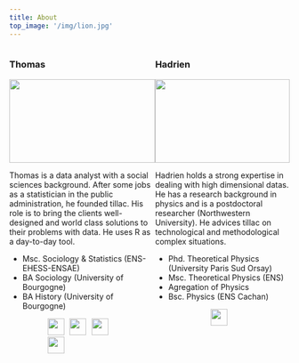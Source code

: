 ```yaml
---
title: About
top_image: '/img/lion.jpg'
---
```


<div style = "display:flex;">
<div class = "card-bio">

### Thomas

<img src = '/img/icons/person.svg' height = '150px' width = '100%'>

Thomas is a data analyst with a social sciences background. After some jobs as a statistician in the public administration, he founded tillac. His role is to bring the clients well-designed and world class solutions to their problems with data. He uses R as a day-to-day tool.

+ Msc. Sociology & Statistics (ENS-EHESS-ENSAE)
+ BA Sociology (University of Bourgogne)
+ BA History (University of Bourgogne)

<nav style = "margin:auto;width:50%;">
<a class = "links-img" href = "https://tvroylandt.netlify.app/"><img src = '/img/icons/link.svg' height = '30px' hspace = 3></a>
<a class = "links-img" href = "https://twitter.com/tvroylandt"><img src = '/img/icons/twitter.svg' height = '30px' hspace = 3></a>
<a class = "links-img" href = "https://github.com/tvroylandt"><img src = '/img/icons/github.svg' height = '30px' hspace = 3></a>
<a class = "links-img" href = "https://www.linkedin.com/in/thomas-vroylandt-9a2334190/"><img src = '/img/icons/linkedin.svg' height = '30px' hspace = 3></a>
</nav>

</div>

<div  class = "card-bio">

### Hadrien

<img src = '/img/icons/person.svg' height = '150px' width = '100%'>

Hadrien holds a strong expertise in dealing with high dimensional datas. He has a research background in physics and is a postdoctoral researcher (Northwestern University). He advices tillac on technological and methodological complex situations.

+ Phd. Theoretical Physics (University Paris Sud Orsay)
+ Msc. Theoretical Physics (ENS)
+ Agregation of Physics
+ Bsc. Physics (ENS Cachan)

<nav style = "margin:auto;width:20%;">
<a class = "links-img" href = "https://github.com/HadrienNU"><img src = '/img/icons/github.svg' height = '30px' hspace = 3></a>
</nav>

</div>
</div>